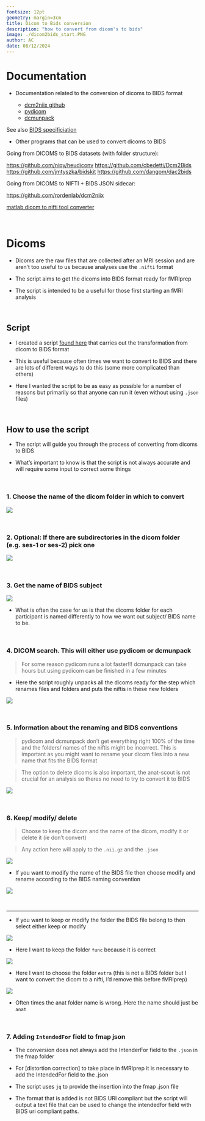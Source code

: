 ---
fontsize: 12pt
geometry: margin=3cm
title: Dicom to Bids conversion
description: "how to convert from dicom's to bids"
image: ./dicom2bids_start.PNG
author: AC
date: 08/12/2024
---
# Documentation

- Documentation related to the conversion of dicoms to BIDS format

    - [dcm2niix github](https://github.com/rordenlab/dcm2niix) 
    - [pydicom](https://pydicom.github.io/)
    - [dcmunpack](https://surfer.nmr.mgh.harvard.edu/fswiki/dcmunpack)


See also [BIDS specificiation](https://bids-specification.readthedocs.io/en/stable/introduction.html)


- Other programs that can be used to convert dicoms to BIDS 


Going from DICOMS to BIDS datasets (with folder structure):

[https://github.com/nipy/heudiconv](https://github.com/nipy/heudiconv) 
[https://github.com/cbedetti/Dcm2Bids](https://github.com/cbedetti/Dcm2Bids)
[https://github.com/jmtyszka/bidskit](https://github.com/jmtyszka/bidskit)
[https://github.com/dangom/dac2bids](https://github.com/dangom/dac2bids)

Going from DICOMS to NIFTI + BIDS JSON sidecar:

[https://github.com/rordenlab/dcm2niix](https://github.com/rordenlab/dcm2niix)





[matlab dicom to nifti tool converter](https://www.mathworks.com/matlabcentral/fileexchange/42997-dicom-to-nifti-converter--nifti-tool-and-viewer)


&nbsp;

# Dicoms 

- Dicoms are the raw files that are collected after an MRI session and are aren't too useful to us because analyses use the `.nifti` format

- The script aims to get the dicoms into BIDS format ready for fMRIprep

- The script is intended to be a useful for those first starting an fMRI analysis 


&nbsp;

## Script 

- I created a script [found here](https://github.com/adam-coates/dicom2bids) that carries out the transformation from dicom to BIDS format  

- This is useful because often times we want to convert to BIDS and there are lots of different ways to do this (some more complicated than others) 

- Here I wanted the script to be as easy as possible for a number of reasons but primarily so that anyone can run it (even without using `.json` files)


&nbsp;

## How to use the script

- The script will guide you through the process of converting from dicoms to BIDS

- What's important to know is that the script is not always accurate and will require some input to correct some things

&nbsp;

### 1. Choose the name of the dicom folder in which to convert 

![](./dicom2bids_start.PNG)


&nbsp;

### 2. Optional: If there are subdirectories in the dicom folder (e.g. ses-1 or ses-2) pick one

![](./dicom2bids_subdirs.PNG)

&nbsp;

### 3. Get the name of BIDS subject

![](./dicom2bids_bidsname.PNG)

- What is often the case for us is that the dicoms folder for each participant is named differently to how we want out subject/ BIDS name to be.


&nbsp;

### 4. DICOM search. This will either use pydicom or dcmunpack 
> For some reason pydicom runs a lot faster!!! dcmunpack can take hours but using pydicom can be finished in a few minutes 

- Here the script roughly unpacks all the dicoms ready for the step which renames files and folders and puts the niftis in these new folders

![](./dicom2bids_dicomsearch_pybids.PNG)

&nbsp;

### 5. Information about the renaming and BIDS conventions 

>pydicom and dcmunpack don't get everything right 100% of the time and the folders/ names of the niftis might be incorrect. This is important as you might want to rename your dicom files into a new name that fits the BIDS format

>The option to delete dicoms is also important, the anat-scout is not crucial for an analysis so theres no need to try to convert it to BIDS

![](./dicom2bids_renameinfo.PNG)

&nbsp;

### 6. Keep/ modify/ delete

> Choose to keep the dicom and the name of the dicom, modify it or delete it (ie don't convert) 

> Any action here will apply to the `.nii.gz` and the `.json`


![](./dicom2bids_keepmodifydelete.PNG)


- If you want to modify the name of the BIDS file then choose modify and rename according to the BIDS naming convention 

![](./dicom2bids_modify.PNG)

&nbsp;

---

- If you want to keep or modify the folder the BIDS file belong to then select either keep or modify 

![](./dicom2bids_foldername_keeprename.PNG)

- Here I want to keep the folder `func` because it is correct


![](./dicom2bids_foldername_rename.PNG)

- Here I want to choose the folder `extra` (this is not a BIDS folder but I want to convert the dicom to a nifti, I'd remove this before fMRIprep)


![](./dicom2bids_foldername_renameanat.PNG)

- Often times the anat folder name is wrong. Here the name should just be `anat`

&nbsp;

### 7. Adding `IntendedFor` field to fmap json

- The conversion does not always add the IntenderFor field to the `.json` in the fmap folder

- For [distortion correction] to take place in fMRIprep it is necessary to add the IntendedFor field to the .json 

- The script uses `jq` to provide the insertion into the fmap .json file

- The format that is added is not BIDS URI compliant but the script will output a text file that can be used to change the intendedfor field with BIDS uri compliant paths.









